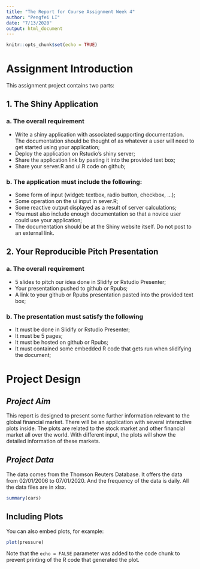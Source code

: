 ```yaml
---
title: "The Report for Course Assignment Week 4"
author: "Pengfei LI"
date: "7/13/2020"
output: html_document
---
```


```r
knitr::opts_chunk$set(echo = TRUE)
```

# **Assignment Introduction**

This assignment project contains two parts:

## 1. **The Shiny Application**

### a. The overall requirement 

* Write a shiny application with associated supporting documentation. The documentation should be thought of as whatever a user will need to get started using your application;
* Deploy the application on Rstudio's shiny server;
* Share the application link by pasting it into the provided text box;
* Share your server.R and ui.R code on github;

### b. The application must include the following:

* Some form of input (widget: textbox, radio button, checkbox, ...);
* Some operation on the ui input in sever.R;
* Some reactive output displayed as a result of server calculations;
* You must also include enough documentation so that a novice user could use your application;
* The documentation should be at the Shiny website itself. Do not post to an external link.

## 2. **Your Reproducible Pitch Presentation**

### a. The overall requirement 

* 5 slides to pitch our idea done in Slidify or Rstudio Presenter;
* Your presentation pushed to github or Rpubs;
* A link to your github or Rpubs presentation pasted into the provided text box;

### b. The presentation must satisfy the following

* It must be done in Slidify or Rstudio Presenter;
* It must be 5 pages;
* It must be hosted on github or Rpubs;
* It must contained some embedded R code that gets run when slidifying the document;


# **Project Design**

## *Project Aim*

This report is designed to present some further information relevant to the global financial market. There will be an application with several interactive plots inside. The plots are related to the stock market and other financial market all over the world. With different input, the plots will show the detailed information of these markets.

## *Project Data*

The data comes from the Thomson Reuters Database. It offers the data from 02/01/2006 to 07/01/2020. And the frequency of the data is daily. All the data files are in xlsx.

```r
summary(cars)
```

## Including Plots

You can also embed plots, for example:

```r
plot(pressure)
```

Note that the `echo = FALSE` parameter was added to the code chunk to prevent printing of the R code that generated the plot.

